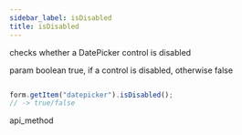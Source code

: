 ```yaml
---
sidebar_label: isDisabled
title: isDisabled
---
```



          


<Short>
 checks whether a DatePicker control is disabled


</Short>



param   boolean     true, if a control is disabled, otherwise false


~~~js

form.getItem("datepicker").isDisabled(); 
// -> true/false

~~~
 api_method

<Descr>





</Descr>

